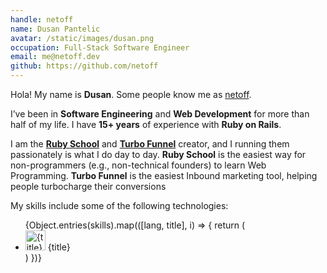 ```yaml
---
handle: netoff
name: Dusan Pantelic
avatar: /static/images/dusan.png
occupation: Full-Stack Software Engineer
email: me@netoff.dev
github: https://github.com/netoff
---
```



Hola! My name is **Dusan**. Some people know me as [netoff](https://github.com/netoff).

I’ve been in **Software Engineering** and **Web Development** for more than half of my life.
I have **15+ years** of experience with **Ruby on Rails**.

I am the [**Ruby School**](https://rubysoft.dev/ruby_school) and [**Turbo Funnel**](https://turbofunnelapp.com) creator,
and I running them passionately is what I do day to day. **Ruby School** is the easiest way for non-programmers
(e.g., non-technical founders) to learn Web Programming. **Turbo Funnel** is the easiest Inbound marketing tool,
helping people turbocharge their conversions

My skills include some of the following technologies:

<ul className="m-0 list-none p-0">
  {Object.entries(skills).map(([lang, title], i) => {
    return (
      <li key={i} className="flex bg-gray-800 p-2">
        <Image
          title={title}
          alt={title}
          width="32"
          height="32"
          src={`https://cdn.jsdelivr.net/gh/devicons/devicon/icons/${lang}/${lang}-original.svg`}
        />
        <span className="pl-2 font-bold underline ">{title}</span>
      </li>
    )
  })}
</ul>
